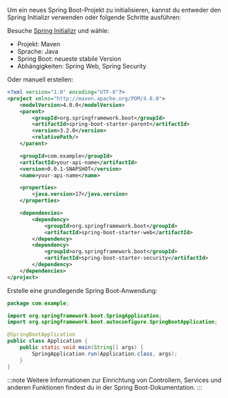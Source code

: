 Um ein neues Spring Boot-Projekt zu initialisieren, kannst du entweder den Spring Initializr verwenden oder folgende Schritte ausführen:

Besuche [Spring Initializr](https://start.spring.io/) und wähle:

- Projekt: Maven
- Sprache: Java
- Spring Boot: neueste stabile Version
- Abhängigkeiten: Spring Web, Spring Security

Oder manuell erstellen:

```xml title="pom.xml"
<?xml version="1.0" encoding="UTF-8"?>
<project xmlns="http://maven.apache.org/POM/4.0.0">
    <modelVersion>4.0.0</modelVersion>
    <parent>
        <groupId>org.springframework.boot</groupId>
        <artifactId>spring-boot-starter-parent</artifactId>
        <version>3.2.0</version>
        <relativePath/>
    </parent>

    <groupId>com.example</groupId>
    <artifactId>your-api-name</artifactId>
    <version>0.0.1-SNAPSHOT</version>
    <name>your-api-name</name>

    <properties>
        <java.version>17</java.version>
    </properties>

    <dependencies>
        <dependency>
            <groupId>org.springframework.boot</groupId>
            <artifactId>spring-boot-starter-web</artifactId>
        </dependency>
        <dependency>
            <groupId>org.springframework.boot</groupId>
            <artifactId>spring-boot-starter-security</artifactId>
        </dependency>
    </dependencies>
</project>
```

Erstelle eine grundlegende Spring Boot-Anwendung:

```java title="src/main/java/com/example/Application.java"
package com.example;

import org.springframework.boot.SpringApplication;
import org.springframework.boot.autoconfigure.SpringBootApplication;

@SpringBootApplication
public class Application {
    public static void main(String[] args) {
        SpringApplication.run(Application.class, args);
    }
}
```

:::note
Weitere Informationen zur Einrichtung von Controllern, Services und anderen Funktionen findest du in der Spring Boot-Dokumentation.
:::
